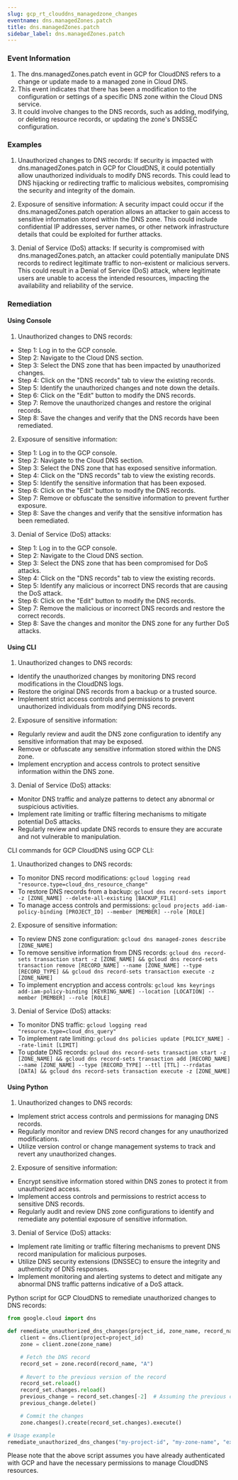 ```yaml
--- 
slug: gcp_rt_clouddns_managedzone_changes
eventname: dns.managedZones.patch
title: dns.managedZones.patch
sidebar_label: dns.managedZones.patch
---
```

                       
### Event Information

1. The dns.managedZones.patch event in GCP for CloudDNS refers to a change or update made to a managed zone in Cloud DNS.
2. This event indicates that there has been a modification to the configuration or settings of a specific DNS zone within the Cloud DNS service.
3. It could involve changes to the DNS records, such as adding, modifying, or deleting resource records, or updating the zone's DNSSEC configuration.


### Examples

1. Unauthorized changes to DNS records: If security is impacted with dns.managedZones.patch in GCP for CloudDNS, it could potentially allow unauthorized individuals to modify DNS records. This could lead to DNS hijacking or redirecting traffic to malicious websites, compromising the security and integrity of the domain.

2. Exposure of sensitive information: A security impact could occur if the dns.managedZones.patch operation allows an attacker to gain access to sensitive information stored within the DNS zone. This could include confidential IP addresses, server names, or other network infrastructure details that could be exploited for further attacks.

3. Denial of Service (DoS) attacks: If security is compromised with dns.managedZones.patch, an attacker could potentially manipulate DNS records to redirect legitimate traffic to non-existent or malicious servers. This could result in a Denial of Service (DoS) attack, where legitimate users are unable to access the intended resources, impacting the availability and reliability of the service.

### Remediation

#### Using Console

1. Unauthorized changes to DNS records:
- Step 1: Log in to the GCP console.
- Step 2: Navigate to the Cloud DNS section.
- Step 3: Select the DNS zone that has been impacted by unauthorized changes.
- Step 4: Click on the "DNS records" tab to view the existing records.
- Step 5: Identify the unauthorized changes and note down the details.
- Step 6: Click on the "Edit" button to modify the DNS records.
- Step 7: Remove the unauthorized changes and restore the original records.
- Step 8: Save the changes and verify that the DNS records have been remediated.

2. Exposure of sensitive information:
- Step 1: Log in to the GCP console.
- Step 2: Navigate to the Cloud DNS section.
- Step 3: Select the DNS zone that has exposed sensitive information.
- Step 4: Click on the "DNS records" tab to view the existing records.
- Step 5: Identify the sensitive information that has been exposed.
- Step 6: Click on the "Edit" button to modify the DNS records.
- Step 7: Remove or obfuscate the sensitive information to prevent further exposure.
- Step 8: Save the changes and verify that the sensitive information has been remediated.

3. Denial of Service (DoS) attacks:
- Step 1: Log in to the GCP console.
- Step 2: Navigate to the Cloud DNS section.
- Step 3: Select the DNS zone that has been compromised for DoS attacks.
- Step 4: Click on the "DNS records" tab to view the existing records.
- Step 5: Identify any malicious or incorrect DNS records that are causing the DoS attack.
- Step 6: Click on the "Edit" button to modify the DNS records.
- Step 7: Remove the malicious or incorrect DNS records and restore the correct records.
- Step 8: Save the changes and monitor the DNS zone for any further DoS attacks.

#### Using CLI

1. Unauthorized changes to DNS records:
- Identify the unauthorized changes by monitoring DNS record modifications in the CloudDNS logs.
- Restore the original DNS records from a backup or a trusted source.
- Implement strict access controls and permissions to prevent unauthorized individuals from modifying DNS records. 

2. Exposure of sensitive information:
- Regularly review and audit the DNS zone configuration to identify any sensitive information that may be exposed.
- Remove or obfuscate any sensitive information stored within the DNS zone.
- Implement encryption and access controls to protect sensitive information within the DNS zone.

3. Denial of Service (DoS) attacks:
- Monitor DNS traffic and analyze patterns to detect any abnormal or suspicious activities.
- Implement rate limiting or traffic filtering mechanisms to mitigate potential DoS attacks.
- Regularly review and update DNS records to ensure they are accurate and not vulnerable to manipulation. 

CLI commands for GCP CloudDNS using GCP CLI:

1. Unauthorized changes to DNS records:
- To monitor DNS record modifications: `gcloud logging read "resource.type=cloud_dns_resource_change"`
- To restore DNS records from a backup: `gcloud dns record-sets import -z [ZONE_NAME] --delete-all-existing [BACKUP_FILE]`
- To manage access controls and permissions: `gcloud projects add-iam-policy-binding [PROJECT_ID] --member [MEMBER] --role [ROLE]`

2. Exposure of sensitive information:
- To review DNS zone configuration: `gcloud dns managed-zones describe [ZONE_NAME]`
- To remove sensitive information from DNS records: `gcloud dns record-sets transaction start -z [ZONE_NAME] && gcloud dns record-sets transaction remove [RECORD_NAME] --name [ZONE_NAME] --type [RECORD_TYPE] && gcloud dns record-sets transaction execute -z [ZONE_NAME]`
- To implement encryption and access controls: `gcloud kms keyrings add-iam-policy-binding [KEYRING_NAME] --location [LOCATION] --member [MEMBER] --role [ROLE]`

3. Denial of Service (DoS) attacks:
- To monitor DNS traffic: `gcloud logging read "resource.type=cloud_dns_query"`
- To implement rate limiting: `gcloud dns policies update [POLICY_NAME] --rate-limit [LIMIT]`
- To update DNS records: `gcloud dns record-sets transaction start -z [ZONE_NAME] && gcloud dns record-sets transaction add [RECORD_NAME] --name [ZONE_NAME] --type [RECORD_TYPE] --ttl [TTL] --rrdatas [DATA] && gcloud dns record-sets transaction execute -z [ZONE_NAME]`

#### Using Python

1. Unauthorized changes to DNS records:
- Implement strict access controls and permissions for managing DNS records.
- Regularly monitor and review DNS record changes for any unauthorized modifications.
- Utilize version control or change management systems to track and revert any unauthorized changes.

2. Exposure of sensitive information:
- Encrypt sensitive information stored within DNS zones to protect it from unauthorized access.
- Implement access controls and permissions to restrict access to sensitive DNS records.
- Regularly audit and review DNS zone configurations to identify and remediate any potential exposure of sensitive information.

3. Denial of Service (DoS) attacks:
- Implement rate limiting or traffic filtering mechanisms to prevent DNS record manipulation for malicious purposes.
- Utilize DNS security extensions (DNSSEC) to ensure the integrity and authenticity of DNS responses.
- Implement monitoring and alerting systems to detect and mitigate any abnormal DNS traffic patterns indicative of a DoS attack.

Python script for GCP CloudDNS to remediate unauthorized changes to DNS records:

```python
from google.cloud import dns

def remediate_unauthorized_dns_changes(project_id, zone_name, record_name):
    client = dns.Client(project=project_id)
    zone = client.zone(zone_name)

    # Fetch the DNS record
    record_set = zone.record(record_name, "A")
    
    # Revert to the previous version of the record
    record_set.reload()
    record_set.changes.reload()
    previous_change = record_set.changes[-2]  # Assuming the previous change is the second last one
    previous_change.delete()

    # Commit the changes
    zone.changes().create(record_set.changes).execute()

# Usage example
remediate_unauthorized_dns_changes("my-project-id", "my-zone-name", "example.com.")
```

Please note that the above script assumes you have already authenticated with GCP and have the necessary permissions to manage CloudDNS resources.


 